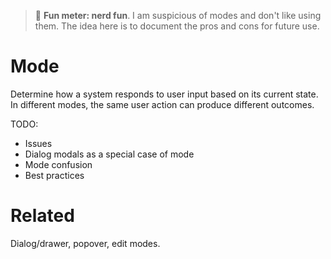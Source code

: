 
<Meta title="Patterns/Mode" />

> 🔬 **Fun meter: nerd fun**. I am suspicious of modes and don't like using them. The idea here is to document the pros and cons for future use.

# Mode

Determine how a system responds to user input based on its current state. In different modes, the same user action can produce different outcomes.

TODO:

- Issues
- Dialog modals as a special case of mode
- Mode confusion
- Best practices

# Related

Dialog/drawer, popover, edit modes.